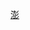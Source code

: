 {{Userbox
|id =89.7
|id-c = #004D99 
|info = 這個用戶喜歡聽'''[[飛碟電台|澎湖-{zh-hans:社區; zh-tw:社區; zh-hk:社區;}-電台]]'''。
|info-c = #A6FFCC
|info-s = 9
|border-c = #FFFFFF
}}<includeonly>[[Category:喜歡收聽澎湖社區電台的維基人|{{PAGENAME}}]]</includeonly><noinclude>
[[Category:媒體用戶框模板|澎]]
</noinclude>